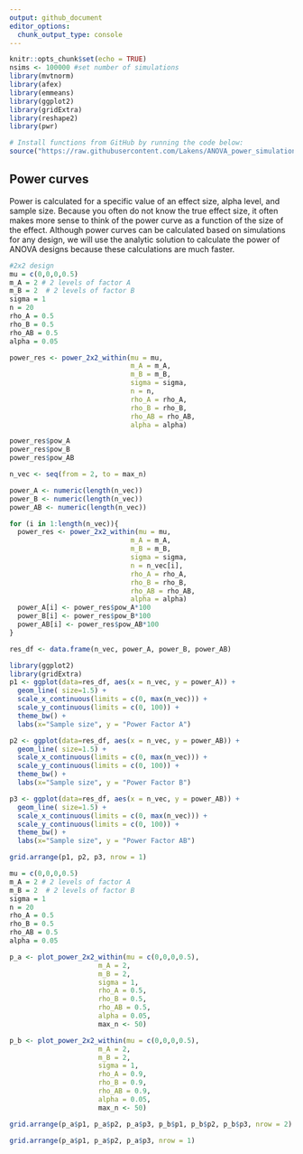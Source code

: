 ```yaml
---
output: github_document
editor_options: 
  chunk_output_type: console
---
```


```r
knitr::opts_chunk$set(echo = TRUE)
nsims <- 100000 #set number of simulations
library(mvtnorm)
library(afex)
library(emmeans)
library(ggplot2)
library(gridExtra)
library(reshape2)
library(pwr)

# Install functions from GitHub by running the code below:
source("https://raw.githubusercontent.com/Lakens/ANOVA_power_simulation/helper_functions/power_2x2_within.R")
```

## Power curves

Power is calculated for a specific value of an effect size, alpha level, and sample size. Because you often do not know the true effect size, it often makes more sense to think of the power curve as a function of the size of the effect. Although power curves can be calculated based on simulations for any design, we will use the analytic solution to calculate the power of ANOVA designs because these calculations are much faster. 

```r
#2x2 design
mu = c(0,0,0,0.5)
m_A = 2 # 2 levels of factor A
m_B = 2  # 2 levels of factor B
sigma = 1 
n = 20
rho_A = 0.5
rho_B = 0.5
rho_AB = 0.5
alpha = 0.05

power_res <- power_2x2_within(mu = mu, 
                              m_A = m_A, 
                              m_B = m_B, 
                              sigma = sigma, 
                              n = n, 
                              rho_A = rho_A, 
                              rho_B = rho_B, 
                              rho_AB = rho_AB, 
                              alpha = alpha)

power_res$pow_A
power_res$pow_B
power_res$pow_AB
```

```r
n_vec <- seq(from = 2, to = max_n)

power_A <- numeric(length(n_vec))
power_B <- numeric(length(n_vec))
power_AB <- numeric(length(n_vec))

for (i in 1:length(n_vec)){
  power_res <- power_2x2_within(mu = mu, 
                              m_A = m_A, 
                              m_B = m_B, 
                              sigma = sigma, 
                              n = n_vec[i], 
                              rho_A = rho_A, 
                              rho_B = rho_B, 
                              rho_AB = rho_AB, 
                              alpha = alpha)
  power_A[i] <- power_res$pow_A*100
  power_B[i] <- power_res$pow_B*100
  power_AB[i] <- power_res$pow_AB*100
}

res_df <- data.frame(n_vec, power_A, power_B, power_AB)

library(ggplot2)
library(gridExtra)
p1 <- ggplot(data=res_df, aes(x = n_vec, y = power_A)) +
  geom_line( size=1.5) +
  scale_x_continuous(limits = c(0, max(n_vec))) + 
  scale_y_continuous(limits = c(0, 100)) +
  theme_bw() +
  labs(x="Sample size", y = "Power Factor A")

p2 <- ggplot(data=res_df, aes(x = n_vec, y = power_AB)) +
  geom_line( size=1.5) +
  scale_x_continuous(limits = c(0, max(n_vec))) + 
  scale_y_continuous(limits = c(0, 100)) +
  theme_bw() +
  labs(x="Sample size", y = "Power Factor B")

p3 <- ggplot(data=res_df, aes(x = n_vec, y = power_AB)) +
  geom_line( size=1.5) +
  scale_x_continuous(limits = c(0, max(n_vec))) + 
  scale_y_continuous(limits = c(0, 100)) +
  theme_bw() +
  labs(x="Sample size", y = "Power Factor AB")

grid.arrange(p1, p2, p3, nrow = 1)
```


```r

mu = c(0,0,0,0.5)
m_A = 2 # 2 levels of factor A
m_B = 2  # 2 levels of factor B
sigma = 1 
n = 20
rho_A = 0.5
rho_B = 0.5
rho_AB = 0.5
alpha = 0.05

p_a <- plot_power_2x2_within(mu = c(0,0,0,0.5), 
                      m_A = 2, 
                      m_B = 2, 
                      sigma = 1, 
                      rho_A = 0.5, 
                      rho_B = 0.5, 
                      rho_AB = 0.5, 
                      alpha = 0.05,
                      max_n <- 50)

p_b <- plot_power_2x2_within(mu = c(0,0,0,0.5), 
                      m_A = 2, 
                      m_B = 2, 
                      sigma = 1, 
                      rho_A = 0.9, 
                      rho_B = 0.9, 
                      rho_AB = 0.9, 
                      alpha = 0.05,
                      max_n <- 50)

grid.arrange(p_a$p1, p_a$p2, p_a$p3, p_b$p1, p_b$p2, p_b$p3, nrow = 2)

grid.arrange(p_a$p1, p_a$p2, p_a$p3, nrow = 1)




```

